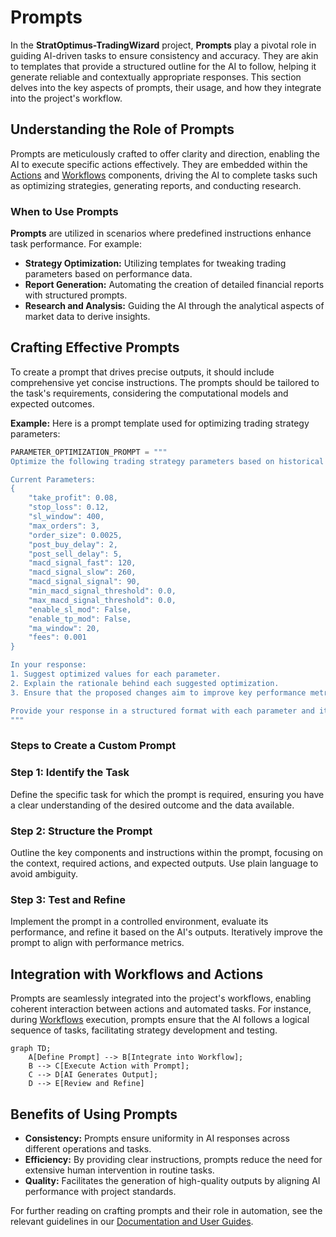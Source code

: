 # Prompts

In the **StratOptimus-TradingWizard** project, **Prompts** play a pivotal role in guiding AI-driven tasks to ensure consistency and accuracy. They are akin to templates that provide a structured outline for the AI to follow, helping it generate reliable and contextually appropriate responses. This section delves into the key aspects of prompts, their usage, and how they integrate into the project's workflow.

## Understanding the Role of Prompts

Prompts are meticulously crafted to offer clarity and direction, enabling the AI to execute specific actions effectively. They are embedded within the [Actions](/key-functional-components/actions) and [Workflows](/key-functional-components/workflows) components, driving the AI to complete tasks such as optimizing strategies, generating reports, and conducting research.

### When to Use Prompts

**Prompts** are utilized in scenarios where predefined instructions enhance task performance. For example:

- **Strategy Optimization:** Utilizing templates for tweaking trading parameters based on performance data.
- **Report Generation:** Automating the creation of detailed financial reports with structured prompts.
- **Research and Analysis:** Guiding the AI through the analytical aspects of market data to derive insights.

## Crafting Effective Prompts

To create a prompt that drives precise outputs, it should include comprehensive yet concise instructions. The prompts should be tailored to the task's requirements, considering the computational models and expected outcomes.

**Example:** Here is a prompt template used for optimizing trading strategy parameters:
```python
PARAMETER_OPTIMIZATION_PROMPT = """
Optimize the following trading strategy parameters based on historical performance data. Provide the optimized values for each parameter to maximize the strategy's effectiveness.

Current Parameters:
{
    "take_profit": 0.08,
    "stop_loss": 0.12,
    "sl_window": 400,
    "max_orders": 3,
    "order_size": 0.0025,
    "post_buy_delay": 2,
    "post_sell_delay": 5,
    "macd_signal_fast": 120,
    "macd_signal_slow": 260,
    "macd_signal_signal": 90,
    "min_macd_signal_threshold": 0.0,
    "max_macd_signal_threshold": 0.0,
    "enable_sl_mod": False,
    "enable_tp_mod": False,
    "ma_window": 20,
    "fees": 0.001
}

In your response:
1. Suggest optimized values for each parameter.
2. Explain the rationale behind each suggested optimization.
3. Ensure that the proposed changes aim to improve key performance metrics such as total return, Sharpe ratio, and maximum drawdown.

Provide your response in a structured format with each parameter and its suggested optimized value.
"""
```

### Steps to Create a Custom Prompt

<Steps>

### Step 1: Identify the Task

Define the specific task for which the prompt is required, ensuring you have a clear understanding of the desired outcome and the data available.

### Step 2: Structure the Prompt

Outline the key components and instructions within the prompt, focusing on the context, required actions, and expected outputs. Use plain language to avoid ambiguity.

### Step 3: Test and Refine

Implement the prompt in a controlled environment, evaluate its performance, and refine it based on the AI's outputs. Iteratively improve the prompt to align with performance metrics.

</Steps>

## Integration with Workflows and Actions

Prompts are seamlessly integrated into the project's workflows, enabling coherent interaction between actions and automated tasks. For instance, during [Workflows](/key-functional-components/workflows) execution, prompts ensure that the AI follows a logical sequence of tasks, facilitating strategy development and testing.

```mermaid
graph TD;
    A[Define Prompt] --> B[Integrate into Workflow];
    B --> C[Execute Action with Prompt];
    C --> D[AI Generates Output];
    D --> E[Review and Refine]
```

## Benefits of Using Prompts

- **Consistency:** Prompts ensure uniformity in AI responses across different operations and tasks.
- **Efficiency:** By providing clear instructions, prompts reduce the need for extensive human intervention in routine tasks.
- **Quality:** Facilitates the generation of high-quality outputs by aligning AI performance with project standards.

For further reading on crafting prompts and their role in automation, see the relevant guidelines in our [Documentation and User Guides](/documentation-user-guides).
